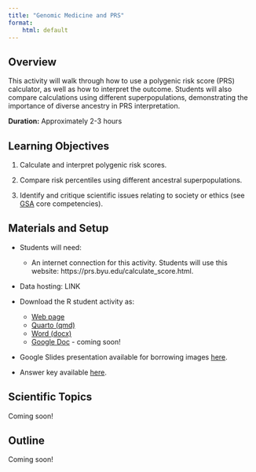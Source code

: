 ```yaml
---
title: "Genomic Medicine and PRS"
format:
    html: default
---
```


## Overview

This activity will walk through how to use a polygenic risk score (PRS) calculator, as well as how to interpret the outcome. Students will also compare calculations using different superpopulations, demonstrating the importance of diverse ancestry in PRS interpretation. 

**Duration:** Approximately 2-3 hours

## Learning Objectives

1. Calculate and interpret polygenic risk scores.

2. Compare risk percentiles using different ancestral superpopulations.

3. Identify and critique scientific issues relating to society or ethics (see [GSA](https://genetics-gsa.org/education/genetics-learning-framework/) core competencies).

## Materials and Setup

-   Students will need:

    -   An internet connection for this activity. Students will use this website: https://prs.byu.edu/calculate_score.html. 

-   Data hosting: LINK

-   Download the R student activity as:

    -   [Web page](https://genomicseducation.org/module/genomic_med_prs_student_guide.html)
    -   [Quarto (qmd)](https://github.com/fhdsl/GEMs/blob/main/module/genomic_med_prs_student_guide.qmd)
    -   [Word (docx)](https://github.com/fhdsl/GEMs/raw/main/docs/docx/module/genomic_med_prs_student_guide.docx)
    -   [Google Doc]() - coming soon!

-   Google Slides presentation available for borrowing images [here]().

-   Answer key available [here]().

## Scientific Topics

Coming soon!

## Outline

Coming soon!


